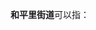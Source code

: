 '''和平里街道'''可以指：
{{PRC admin/disambig|11/01/01/010/000|13/06/03/001/000}}
{{disambig|cat=五字乡级行政区划-街道名消歧义}}